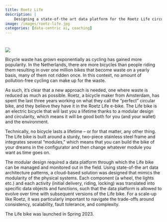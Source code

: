```yaml
---
title: Roetz Life
description: |
    Designing a state-of-the art data platform for the Roetz Life circular e-bike.
image: /images/roetz-life.jpg
categories: [data-centric ai, coaching]
---
```


#

![](/images/roetz-landfill.jpg)

Bicycle waste has grown exponentially as cycling has gained more popularity. In the Netherlands, there are more bicycles than people riding them resulting in over one million bikes that become waste on a yearly basis, many of them not ridden once. In this context, no amount of pollution-free cycling can make up for the waste.

As such, it’s clear that a new approach is needed, one where waste is reduced as much as possible. Roetz, a bicycle maker from Amsterdam, has spent the last three years working on what they call the “perfect” circular bike, and they believe they have it in the Roetz Life e-bike. The Life bike is an electric bicycle that will last you a lifetime thanks to a modular design and circularity, which means it will be good both for you (and your wallet) and the environment.

Technically, no bicycle lasts a lifetime – or for that matter, any other thing. The Life bike is built around a sturdy, two-piece stainless steel frame and integrates several “modules,” which means that you can build the bike of your dreams in the configurator and then change whatever module you want as time goes on.

The modular design required a data platform through which the Life bike can be managed and monitored out in the field. Using state-of-the art data architecture patterns, a cloud-based solution was designed that mimics the modularity of the physical systems. Each component (a wheel, the lights etc.) and each activity (initial delivery, riding, locking) was translated into specific data objects and functions, such that the data platform is allowed to evolve over time with subsequent versions of the Life bike. For a scale-up like Roetz, it was particularly important to navigate the trade-offs around consistency, scalability, fault tolerance, and complexity.

The Life bike was launched in Spring 2023.


